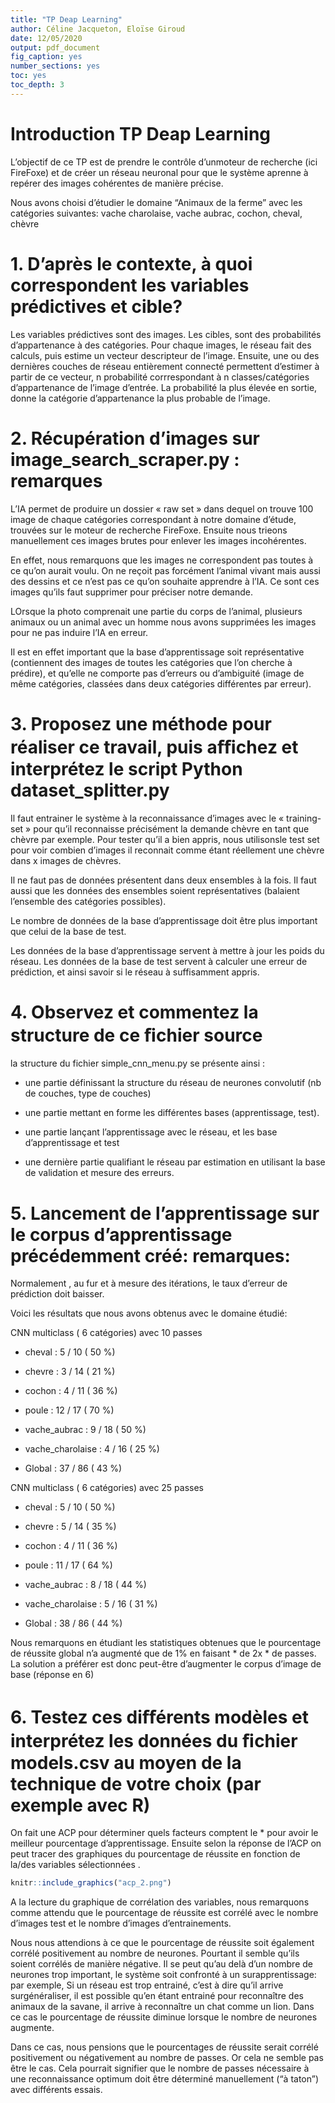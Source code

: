 ```yaml
---
title: "TP Deap Learning"
author: Céline Jacqueton, Eloïse Giroud
date: 12/05/2020
output: pdf_document
fig_caption: yes
number_sections: yes
toc: yes
toc_depth: 3
---
```


\newpage

# Introduction TP Deap Learning

L'objectif de ce TP est de prendre le contrôle d'unmoteur de recherche (ici FireFoxe) et de créer un réseau neuronal pour que le système aprenne à repérer des images cohérentes de manière précise. 

Nous avons choisi d'étudier le domaine "Animaux de la ferme" avec les catégories suivantes:
vache charolaise, vache aubrac, cochon, cheval, chèvre
 

# 1. D’après le contexte, à quoi correspondent les variables prédictives et cible?

Les variables prédictives sont des images. Les cibles, sont des probabilités d'appartenance à des catégories.
Pour chaque images, le réseau fait des calculs, puis estime un vecteur descripteur de l'image. Ensuite, une ou des dernières couches de réseau entièrement connecté permettent d'estimer à partir de ce vecteur, n probabilité corrrespondant à n classes/catégories d'appartenance de l'image d'entrée. 
La probabilité la plus élevée en sortie, donne la catégorie d'appartenance la plus probable de l'image.



# 2. Récupération d'images sur image_search_scraper.py : remarques

L’IA permet de produire un dossier « raw set » dans dequel on trouve 100 image de chaque catégories correspondant à notre domaine d'étude, trouvées sur le moteur de recherche FireFoxe. 
Ensuite nous trieons manuellement ces images brutes pour enlever les images incohérentes.

En effet, nous remarquons que les images ne correspondent pas toutes à ce qu'on aurait voulu. On ne reçoit pas forcément l'animal vivant mais aussi des dessins et ce n'est pas ce qu'on souhaite apprendre à l'IA. Ce sont ces images qu'ils faut supprimer pour préciser notre demande. 

LOrsque la photo comprenait une partie du corps de l'animal, plusieurs animaux ou un animal avec un homme nous avons supprimées les images pour ne pas induire l'IA en erreur.

Il est en effet important que la base d'apprentissage soit représentative (contiennent des images de toutes les catégories que l'on cherche à prédire), et qu'elle ne comporte pas d'erreurs ou d'ambiguité (image de même catégories, classées dans deux catégories différentes par erreur).


# 3. Proposez une méthode pour réaliser ce travail, puis aﬃchez et interprétez le script Python dataset_splitter.py

Il faut entrainer le système à la reconnaissance d'images avec le « training-set » pour qu’il reconnaisse précisément la demande chèvre en tant que chèvre par exemple.
Pour tester qu’il a bien appris, nous utilisonsle test set pour voir combien d’images il reconnait comme étant réellement une chèvre dans x images de chèvres. 

Il ne faut pas de données présentent dans deux ensembles à la fois. Il faut aussi que les données des ensembles soient représentatives (balaient l'ensemble des catégories possibles).

Le nombre de données de la base d'apprentissage doit être plus important que celui de la base de test.

Les données de la base d'apprentissage servent à mettre à jour les poids du réseau. Les données de la base de test servent à calculer une erreur de prédiction, et ainsi savoir si le réseau à suffisamment appris. 


# 4. Observez et commentez la structure de ce ﬁchier source

la structure du fichier simple_cnn_menu.py se présente ainsi :  

  - une partie définissant la structure du réseau de neurones convolutif (nb de couches, type de couches)  
  
  - une partie mettant en forme les différentes bases (apprentissage, test).  
  
  - une partie lançant l'apprentissage avec le réseau, et les base d'apprentissage et test  
  
  - une dernière partie qualifiant le réseau par estimation en utilisant la base de validation et mesure des erreurs.


# 5. Lancement de l’apprentissage sur le corpus d’apprentissage précédemment créé: remarques:

Normalement , au fur et à mesure des itérations, le taux d'erreur de prédiction doit baisser. 

Voici les résultats que nous avons obtenus avec le domaine étudié:

CNN  multiclass  ( 6 catégories) avec 10 passes  

- cheval  :  5 / 10 ( 50 %)  

- chevre  :  3 / 14 ( 21 %)  

- cochon  :  4 / 11 ( 36 %)  

- poule  :  12 / 17 ( 70 %)  

- vache_aubrac  :  9 / 18 ( 50 %)  

- vache_charolaise  :  4 / 16 ( 25 %)  

- Global :  37 / 86 ( 43 %)   


CNN  multiclass  ( 6 catégories) avec 25 passes  

- cheval  :  5 / 10 ( 50 %)  

- chevre  :  5 / 14 ( 35 %)  

- cochon  :  4 / 11 ( 36 %)  

- poule  :  11 / 17 ( 64 %)  

- vache_aubrac  :  8 / 18 ( 44 %)  

- vache_charolaise  :  5 / 16 ( 31 %)  

- Global :  38 / 86 ( 44 %)  


Nous remarquons en étudiant les statistiques obtenues que le pourcentage de réussite global  n'a augmenté que de 1% en faisant * de 2x * de passes. 
La solution a préférer est donc peut-être d’augmenter le corpus d’image de base (réponse en 6)


# 6. Testez ces diﬀérents modèles et interprétez les données du ﬁchier models.csv au moyen de la technique de votre choix (par exemple avec R)

On fait une ACP pour déterminer quels facteurs comptent le * pour avoir le meilleur pourcentage d’apprentissage. Ensuite selon la réponse de l’ACP on peut tracer des graphiques du pourcentage de réussite en fonction de la/des variables sélectionnées .


```r
knitr::include_graphics("acp_2.png")
```

A la lecture du graphique de corrélation des variables, nous remarquons comme attendu que le pourcentage de réussite est corrélé avec le nombre d'images test et le nombre d'images d'entrainements. 

Nous nous attendions à ce que le pourcentage de réussite soit également corrélé positivement au nombre de neurones. Pourtant il semble qu'ils soient corrélés de manière négative. Il se peut qu'au delà d'un nombre de neurones trop important, le système soit confronté à un surapprentissage: par exemple, Si un réseau est trop entrainé, c'est à dire qu'il arrive surgénéraliser, il est possible qu'en étant entrainé pour reconnaître des animaux de la savane, il arrive à reconnaître un chat comme un lion. Dans ce cas le pourcentage de réussite diminue lorsque le nombre de neurones augmente.

Dans ce cas, nous pensions que le pourcentages de réussite serait corrélé positivement ou négativement au nombre de passes. Or cela ne semble pas être le cas. Cela pourrait signifier que le nombre de passes nécessaire à une reconnaissance optimum doit être déterminé manuellement ("à taton") avec différents essais.


\newpage






